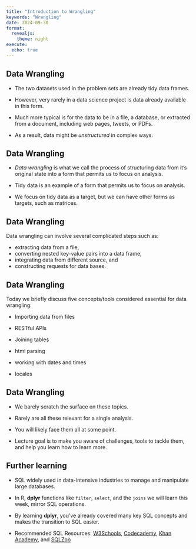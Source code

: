 ```yaml
---
title: "Introduction to Wrangling"
keywords: "Wrangling"
date: 2024-09-30
format:
  revealjs:
    theme: night
execute: 
  echo: true
---
```


## Data Wrangling

- The two datasets used in the problem sets are already tidy data frames.

- However, very rarely in a data science project is data already available in this form.

- Much more typical is for the data to be in a file, a database, or extracted from a document, including web pages, tweets, or PDFs.

- As a result, data might be _unstructured_ in complex ways.

## Data Wrangling

- _Data wrangling_ is what we call the process of structuring data from it's original state into a form that permits us to focus on analysis.

- Tidy data is an example of a form that permits us to focus on analysis.

- We focus on tidy data as a target, but we can have other forms as targets, such as matrices.

## Data Wrangling

Data wrangling can involve several complicated steps such as:

- extracting data from a file,
- converting nested key-value pairs into a data frame, 
- integrating data from different source, and
- constructing requests for data bases.

## Data Wrangling

Today we briefly discuss five concepts/tools considered essential for data wrangling:

* Importing data from files

* RESTful APIs

* Joining tables

* html parsing

* working with dates and times

* locales

## Data Wrangling

* We barely scratch the surface on these topics.

* Rarely are all these relevant for a single analysis.

* You will likely face them all at some point.

* Lecture goal is to make you aware of challenges, tools to tackle them, and help you learn how to learn more.

## Further learning

* SQL widely used in data-intensive industries to manage and manipulate large databases.

* In R, **dplyr** functions like `filter`, `select`, and the `joins` we will learn this week, mirror SQL operations.

* By learning **dplyr**, you've already covered many key SQL concepts and makes the transition to SQL easier.

* Recommended SQL Resources: [W3Schools](https://www.w3schools.com/sql/), [Codecademy](https://www.codecademy.com/learn/learn-sql), [Khan Academy](https://www.khanacademy.org/computing/computer-programming/sql), and [SQLZoo](https://sqlzoo.net/)






